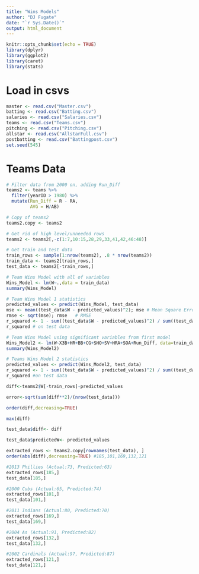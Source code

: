 ```yaml
---
title: "Wins Models"
author: "DJ Fugate"
date: "`r Sys.Date()`"
output: html_document
---
```


```r
knitr::opts_chunk$set(echo = TRUE)
library(dplyr)
library(ggplot2)
library(caret)
library(stats)
```

# Load in csvs

```r
master <- read.csv("Master.csv")
batting <- read.csv("Batting.csv")
salaries <- read.csv("Salaries.csv")
teams <- read.csv("Teams.csv")
pitching <- read.csv("Pitching.csv")
allstar <- read.csv("AllstarFull.csv")
postbatting <- read.csv("Battingpost.csv")
set.seed(545)
```

# Teams Data

```r
# Filter data from 2000 on, adding Run_Diff
teams2 <- teams %>% 
  filter(yearID > 1980) %>% 
  mutate(Run_Diff = R - RA,
         AVG = H/AB)

# Copy of teams2 
teams2.copy <- teams2

# Get rid of high level/unneeded rows
teams2 <- teams2[,-c(1:7,10:15,28,29,33,41,42,46:48)]

# Get train and test data
train_rows <- sample(1:nrow(teams2), .8 * nrow(teams2))
train_data <- teams2[train_rows,]
test_data <- teams2[-train_rows,]

# Team Wins Model with all of variables
Wins_Model <- lm(W~.,data = train_data)
summary(Wins_Model)

# Team Wins Model 1 statistics
predicted_values <- predict(Wins_Model, test_data)
mse <- mean((test_data$W - predicted_values)^2); mse # Mean Square Error
rmse <- sqrt(mse); rmse   # RMSE
r_squared <- 1 - sum((test_data$W - predicted_values)^2) / sum((test_data$W - mean(test_data$W))^2)
r_squared # on test data

# Team Wins Model using significant variables from first model
Wins_Model2 <- lm(W~X3B+HR+BB+CG+SHO+SV+HRA+SOA+Run_Diff, data=train_data)
summary(Wins_Model2)

# Teams Wins Model 2 statistics
predicted_values <- predict(Wins_Model2, test_data)
r_squared <- 1 - sum((test_data$W - predicted_values)^2) / sum((test_data$W - mean(test_data$W))^2)
r_squared #on test data
```

```r
diff<-teams2$W[-train_rows]-predicted_values

error<-sqrt(sum(diff**2)/(nrow(test_data)))

order(diff,decreasing=TRUE)

max(diff)

test_data$diff<- diff

test_data$predictedW<- predicted_values

extracted_rows <- teams2.copy[rownames(test_data), ]
order(abs(diff),decreasing=TRUE) #185,101,169,132,121

#2013 Phillies (Actual:73, Predicted:63)
extracted_rows[185,]
test_data[185,]

#2000 Cubs (Actual:65, Predicted:74)
extracted_rows[101,]
test_data[101,]

#2011 Indians (Actual:80, Predicted:70)
extracted_rows[169,]
test_data[169,]

#2004 As (Actual:91, Predicted:82)
extracted_rows[132,]
test_data[132,]

#2002 Cardinals (Actual:97, Predicted:87)
extracted_rows[121,]
test_data[121,]
```

